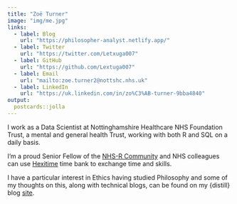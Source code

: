 ```yaml
---
title: "Zoë Turner"
image: "img/me.jpg"
links:
  - label: Blog
    url: "https://philosopher-analyst.netlify.app/"
  - label: Twitter
    url: "https://twitter.com/Letxuga007"
  - label: GitHub
    url: "https://github.com/Lextuga007"
  - label: Email
    url: "mailto:zoe.turner2@nottshc.nhs.uk"
  - label: LinkedIn
    url: "https://uk.linkedin.com/in/zo%C3%AB-turner-9bba4840"
output:
  postcards::jolla
---
```

 
I work as a Data Scientist at Nottinghamshire Healthcare NHS Foundation Trust, a mental and general health Trust, working with both R and SQL on a daily basis. 

I'm a proud Senior Fellow of the [NHS-R Community](https://nhsrcommunity.com/) and NHS colleagues can use [Hexitime](https://hexitime.com/) time bank to exchange time and skills.

I have a particular interest in Ethics having studied Philosophy and some of my thoughts on this, along with technical blogs, can be found on my {distill} blog [site](https://lextuga007.github.io/PhilosopherAnalyst/).

